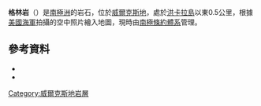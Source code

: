 {{coord|66|14|S|110|38|E|source:GNIS|display=title}}

'''格林岩'''（{{lang-en|Green Rocks}}）是[[南極洲|南極洲]]的岩石，位於[[威爾克斯地|威爾克斯地]]，處於[[洪卡拉島|洪卡拉島]]以東0.5公里，根據[[美國海軍|美國海軍]]拍攝的空中照片繪入地圖，現時由[[南極條約體系|南極條約體系]]管理。

==參考資料==
*{{cite gnis | type = antarid | id = 6010| name = Green Rocks | accessdate = 2012-05-07}}
*{{usgs-gazetteer|id=6010}}

{{DEFAULTSORT:Green Rocks}}
[[Category:威爾克斯地岩層|Category:威爾克斯地岩層]]


{{WilkesLand-geo-stub}}
